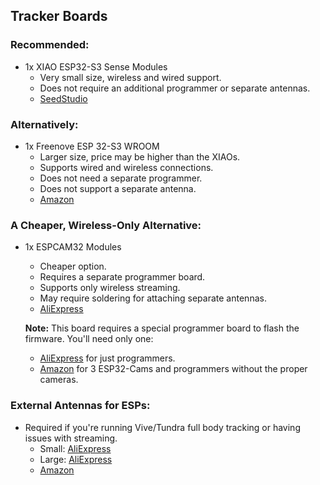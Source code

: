 ## Tracker Boards

### Recommended:
- 1x XIAO ESP32-S3 Sense Modules
  - Very small size, wireless and wired support.
  - Does not require an additional programmer or separate antennas.
  - [SeedStudio](https://www.seeedstudio.com/)

### Alternatively:
- 1x Freenove ESP 32-S3 WROOM
  - Larger size, price may be higher than the XIAOs.
  - Supports wired and wireless connections.
  - Does not need a separate programmer.
  - Does not support a separate antenna.
  - [Amazon](https://www.amazon.com/)

### A Cheaper, Wireless-Only Alternative:
- 1x ESPCAM32 Modules
  - Cheaper option.
  - Requires a separate programmer board.
  - Supports only wireless streaming.
  - May require soldering for attaching separate antennas.
  - [AliExpress](https://www.aliexpress.com/)

  **Note:** This board requires a special programmer board to flash the firmware. You'll need only one:
  - [AliExpress](https://www.aliexpress.com/) for just programmers.
  - [Amazon](https://www.amazon.com/) for 3 ESP32-Cams and programmers without the proper cameras.

### External Antennas for ESPs:
- Required if you're running Vive/Tundra full body tracking or having issues with streaming.
  - Small: [AliExpress](https://www.aliexpress.com/)
  - Large: [AliExpress](https://www.aliexpress.com/)
  - [Amazon](https://www.amazon.com/)